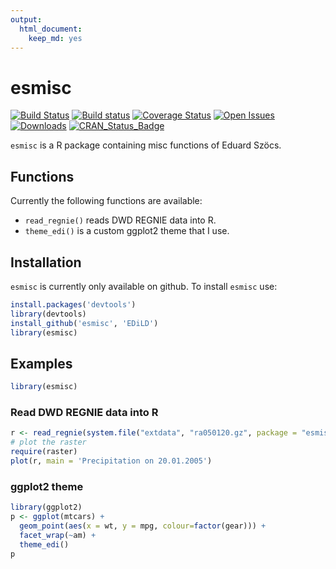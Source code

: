 ```yaml
---
output: 
  html_document: 
    keep_md: yes
---
```

esmisc
============
[![Build Status](https://travis-ci.org/EDiLD/esmisc.png)](https://travis-ci.org/EDiLD/esmisc)
[![Build status](https://ci.appveyor.com/api/projects/status/ju4fwso1luyanrn6?svg=true)](https://ci.appveyor.com/project/EDiLD/esmisc-98v1t)
[![Coverage Status](https://codecov.io/github/edild/esmisc/coverage.svg)](https://codecov.io/gh/EDiLD/esmisc)
[![Open Issues](https://img.shields.io/github/issues/edild/esmisc.svg)](https://github.com/edild/esmisc/issues)
[![Downloads](http://cranlogs.r-pkg.org/badges/esmisc)](http://cranlogs.r-pkg.org/badges/esmisc)
[![CRAN_Status_Badge](http://www.r-pkg.org/badges/version/esmisc)](http://cran.r-project.org/web/packages/esmisc)


`esmisc` is a R package containing misc functions of Eduard Szöcs.

## Functions
Currently the following functions are available:

  + `read_regnie()` reads DWD REGNIE data into R.
  + `theme_edi()` is a custom ggplot2 theme that I use.
    

    
## Installation
`esmisc` is currently only available on github. To install `esmisc` use:
```r
install.packages('devtools')
library(devtools)
install_github('esmisc', 'EDiLD')
library(esmisc)
```

## Examples
```r
library(esmisc)
```


### Read DWD REGNIE data into R

```r
r <- read_regnie(system.file("extdata", "ra050120.gz", package = "esmisc"))
# plot the raster
require(raster)
plot(r, main = 'Precipitation on 20.01.2005')
```

### ggplot2 theme

```r
library(ggplot2)
p <- ggplot(mtcars) + 
  geom_point(aes(x = wt, y = mpg, colour=factor(gear))) + 
  facet_wrap(~am) + 
  theme_edi()
p
````
